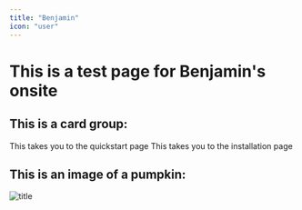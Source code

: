 ```yaml
---
title: "Benjamin"
icon: "user"
---
```


# This is a test page for Benjamin's onsite #


## This is a card group: ##
<CardGroup cols=[2]>
  <Card title="Quickstart" icon="square-1" href="/quickstart">
    This takes you to the quickstart page   
  </Card>
  <Card title="Installation" icon="square-2" href="/installation">
    This takes you to the installation page
  </Card>
</CardGroup>


## This is an image of a pumpkin: ##
![title](pumpkin.jpg)


